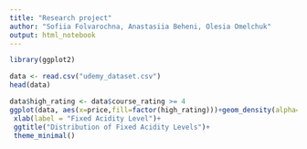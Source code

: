 ---
title: "Research project"
author: "Sofiia Folvarochna, Anastasiia Beheni, Olesia Omelchuk"
output: html_notebook
---

```{r}
library(ggplot2)
```

```{r}
data <- read.csv("udemy_dataset.csv") 
head(data)
```

```{r}
data$high_rating <- data$course_rating >= 4
ggplot(data, aes(x=price,fill=factor(high_rating)))+geom_density(alpha=0.5)+
 xlab(label = "Fixed Acidity Level")+
 ggtitle("Distribution of Fixed Acidity Levels")+
 theme_minimal()
```